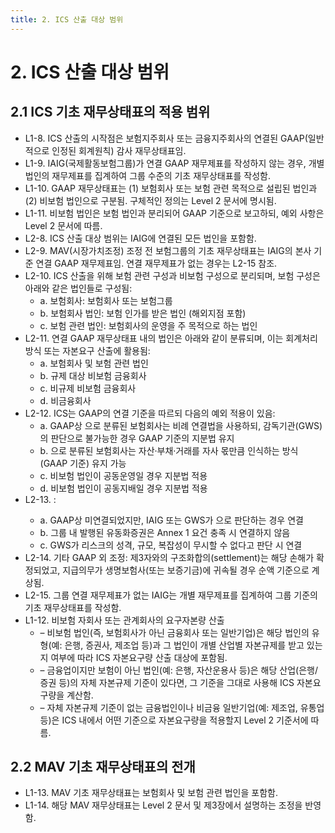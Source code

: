 ```yaml
---
title: 2. ICS 산출 대상 범위
---
```

# 2. ICS 산출 대상 범위

## 2.1 ICS 기초 재무상태표의 적용 범위

- L1-8. ICS 산출의 시작점은 보험지주회사 또는 금융지주회사의 연결된 GAAP(일반적으로 인정된 회계원칙) 감사 재무상태표임.
- L1-9. IAIG(국제활동보험그룹)가 연결 GAAP 재무제표를 작성하지 않는 경우, 개별 법인의 재무제표를 집계하여 그룹 수준의 기초 재무상태표를 작성함.
- L1-10. GAAP 재무상태표는 (1) 보험회사 또는 보험 관련 목적으로 설립된 법인과 (2) 비보험 법인으로 구분됨. 구체적인 정의는 Level 2 문서에 명시됨.
- L1-11. 비보험 법인은 보험 법인과 분리되어 GAAP 기준으로 보고하되, 예외 사항은 Level 2 문서에 따름.
- L2-8. ICS 산출 대상 범위는 IAIG에 연결된 모든 법인을 포함함.
- L2-9. MAV(시장가치조정) 조정 전 보험그룹의 기초 재무상태표는 IAIG의 본사 기준 연결 GAAP 재무제표임. 연결 재무제표가 없는 경우는 L2-15 참조.
- L2-10. ICS 산출을 위해 보험 관련 구성과 비보험 구성으로 분리되며, 보험 구성은 아래와 같은 법인들로 구성됨:
    - a. 보험회사: 보험회사 또는 보험그룹
    - b. 보험회사 법인: 보험 인가를 받은 법인 (해외지점 포함)
    - c. 보험 관련 법인: 보험회사의 운영을 주 목적으로 하는 법인
- L2-11. 연결 GAAP 재무상태표 내의 법인은 아래와 같이 분류되며, 이는 회계처리 방식 또는 자본요구 산출에 활용됨:
    - a. 보험회사 및 보험 관련 법인
    - b. 규제 대상 비보험 금융회사
    - c. 비규제 비보험 금융회사
    - d. 비금융회사
- L2-12. ICS는 GAAP의 연결 기준을 따르되 다음의 예외 적용이 있음:
    - a. GAAP상 <GTooltip label="공동기업(joint ventures)" desc="공동기업은 공동지배 당사자들이 그 계약에서 발생하는 순자산에 대한 권리를 가지는 공동계약"/>으로 분류된 보험회사는 비례 연결법을 사용하되, 감독기관(GWS)의 판단으로 불가능한 경우 GAAP 기준의 지분법 유지
    - b. <GTooltip label="공동운영(joint operations)" desc="공동운영은 공동지배 당사자들이 그 계약에 관련된 자산에 대한 권리와 부채에 대한 의무를 가지는 공동계약"/> 으로 분류된 보험회사는 자산·부채·거래를 자사 몫만큼 인식하는 방식(GAAP 기준) 유지 가능
    - c. 비보험 법인이 공동운영일 경우 지분법 적용
    - d. 비보험 법인이 공동지배일 경우 지분법 적용
- L2-13. <GTooltip label="의결권 없는 지분 법인(non-voting interest entities)" desc="의결권 미보유 지분법인은 지배력 판단 시 의결권 또는 유사한 권리가 주요 요소가 아닌 법인. 일반적으로 자본금이 거의 없거나 존재하지 않으며 특정 목적을 위해 설계됨 (예: 특수목적회사, 구조화 실체, GP/LP 구조, 신탁, 투자조합 등)."/>:
    - a. GAAP상 미연결되었지만, IAIG 또는 GWS가 <GTooltip label="중요 위험(material risk)" desc="이 경우의 중요 위험은 그룹에 미치는 리스크를 의미함. 관련 실체의 총자산 또는 총수익이 그룹의 총자산 또는 수익의 1%를 초과하는 경우, 해당 실체가 그룹 리스크에 유의미한 영향을 미칠 수 있음. 또한 중요하지 않은 실체들을 합산했을 때 그룹 자산 또는 수익의 5%를 초과한다면, 누락된 중요한 리스크를 피하기 위해 다른 실체들도 통합대상으로 고려해야 할 수 있음."/>으로 판단하는 경우 연결
    - b. 그룹 내 발행된 유동화증권은 Annex 1 요건 충족 시 연결하지 않음
    - c. GWS가 리스크의 성격, 규모, 복잡성이 무시할 수 없다고 판단 시 연결
- L2-14. 기타 GAAP 외 조정: 제3자와의 구조화합의(settlement)는 해당 손해가 확정되었고, 지급의무가 생명보험사(또는 보증기금)에 귀속될 경우 순액 기준으로 계상됨.
- L2-15. 그룹 연결 재무제표가 없는 IAIG는 개별 재무제표를 집계하여 그룹 기준의 기초 재무상태표를 작성함.
- L1-12. 비보험 자회사 또는 관계회사의 요구자본량 산출
  - – 비보험 법인(즉, 보험회사가 아닌 금융회사 또는 일반기업)은 해당 법인의 유형(예: 은행, 증권사, 제조업 등)과 그 법인이 개별 산업별 자본규제를 받고 있는지 여부에 따라 ICS 자본요구량 산출 대상에 포함됨.
  - – 금융업이지만 보험이 아닌 법인(예: 은행, 자산운용사 등)은 해당 산업(은행/증권 등)의 자체 자본규제 기준이 있다면, 그 기준을 그대로 사용해 ICS 자본요구량을 계산함.
  - – 자체 자본규제 기준이 없는 금융법인이나 비금융 일반기업(예: 제조업, 유통업 등)은 ICS 내에서 어떤 기준으로 자본요구량을 적용할지 Level 2 기준서에 따름.

## 2.2 MAV 기초 재무상태표의 전개

- L1-13. MAV 기초 재무상태표는 보험회사 및 보험 관련 법인을 포함함.
- L1-14. 해당 MAV 재무상태표는 Level 2 문서 및 제3장에서 설명하는 조정을 반영함.

